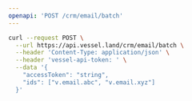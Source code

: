 ```yaml
---
openapi: 'POST /crm/email/batch'
---
```


<RequestExample>

```bash Request
curl --request POST \
  --url https://api.vessel.land/crm/email/batch \
  --header 'Content-Type: application/json' \
  --header 'vessel-api-token: ' \
  --data '{
    "accessToken": "string",
    "ids": ["v.email.abc", "v.email.xyz"]
  }'
```

</RequestExample>
